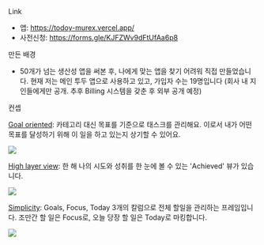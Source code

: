 
<SubHeading2>Link</SubHeading2>

- 앱: <a href="https://todoy-murex.vercel.app/" target="_blank">https://todoy-murex.vercel.app/</a>
- 사전신청: <a href="https://forms.gle/KJFZWv9dFtUfAa6p8" target="_blank">https://forms.gle/KJFZWv9dFtUfAa6p8</a>

<SubHeading2>만든 배경</SubHeading2>

- 50개가 넘는 생산성 앱을 써본 후, 나에게
  맞는 앱을 찾기 어려워 직접 만들었습니다. 현재 저는 메인 투두 앱으로 사용하고
  있고, 가입자 수는 19명입니다 (회사 내 지인들에게만 공개. 추후 Billing 시스템을
  갖춘 후 외부 공개 예정)

<SubHeading2>컨셉</SubHeading2>

<u>Goal oriented</u>: 카테고리 대신 목표를 기준으로 태스크를 관리해요. 이로서
내가 어떤 목표를 달성하기 위해 이 일을 하고 있는지 상기할 수 있어요.

<img src="https://lh5.googleusercontent.com/9_u7QZUQ7J5DtoBuEuP0FYhh8NZDgJDyRrIVnRaZ1GQvAZxcLvGu0xOtpcH_TVAp9Xb1WxcWXg345T7sPW_lbXbMOC9QQIijNzdOaSSUfZYPWpiyq9j-Un8-wej6q0LpUA=w1202" />

<u>High layer view</u>: 한 해 나의 시도와 성취를 한 눈에 볼 수 있는 'Achieved'
뷰가 있습니다.

<img src="https://lh6.googleusercontent.com/yqEjgDy09eIb8AXaJb4r3BgQN7qKOhKztwgTVdgXa57VlVbOjl-C_T9j8GJTDpFbRbIqVmHEFrSLXGb4_KdGCcEBbYExKC-d3GvjtmWs3WC1knnbnbBocjVXSra81aS9CA=w2740" />

<u>Simplicity</u>: Goals, Focus, Today 3개의 칼럼으로 전체 할일을 관리하는
프레임입니다. 조만간 할 일은 Focus로, 오늘 당장 할 일은 Today로 마킹합니다.

<img src="https://lh6.googleusercontent.com/yqEjgDy09eIb8AXaJb4r3BgQN7qKOhKztwgTVdgXa57VlVbOjl-C_T9j8GJTDpFbRbIqVmHEFrSLXGb4_KdGCcEBbYExKC-d3GvjtmWs3WC1knnbnbBocjVXSra81aS9CA=w2740" />
